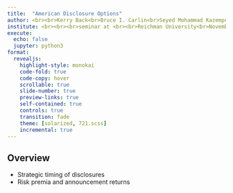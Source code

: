 ```yaml
---
title:  "American Disclosure Options"
author: <br><br>Kerry Back<br>Bruce I. Carlin<br>Seyed Mohammad Kazempour<br>Chloe L. Xie
institute: <br><br><br>seminar at <br><br>Reichman University<br>November 2022
execute:
  echo: false
  jupyter: python3
format: 
  revealjs:
    highlight-style: monokai
    code-fold: true
    code-copy: hover
    scrollable: true
    slide-number: true
    preview-links: true
    self-contained: true
    controls: true
    transition: fade
    theme: [solarized, 721.scss]
    incremental: true
---
```


## Overview

- Strategic timing of disclosures
- Risk premia and announcement returns
